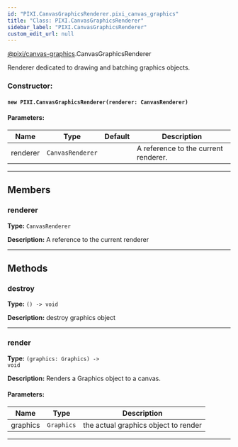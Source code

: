 ```yaml
---
id: "PIXI.CanvasGraphicsRenderer.pixi_canvas_graphics"
title: "Class: PIXI.CanvasGraphicsRenderer"
sidebar_label: "PIXI.CanvasGraphicsRenderer"
custom_edit_url: null
---
```



<div class="package-name">

[@pixi/canvas-graphics](../modules/pixi_canvas_graphics).CanvasGraphicsRenderer

</div>


Renderer dedicated to drawing and batching graphics objects.



        

<article>

### Constructor:
<h4><code>new PIXI.CanvasGraphicsRenderer(renderer&#58; CanvasRenderer) </code></h4>

#### Parameters:
| Name     | Type                        | Default       | Description                          |
| -------- | --------------------------- | ------------- | ------------------------------------ |
| renderer | <code>CanvasRenderer</code> | <code></code> | A reference to the current renderer. |

</article>

---------------------------------------




## Members
<article>

### renderer 
**Type:** <code>CanvasRenderer</code>

**Description:** A reference to the current renderer

</article>


---------------------------------------


## Methods
<article>

### destroy 
**Type:** <code>() -&#62; void</code>

**Description:** destroy graphics object

</article>


---------------------------------------

<article>

### render 
**Type:** <code>(graphics&#58; Graphics) -&#62; void</code>

**Description:** Renders a Graphics object to a canvas.

#### Parameters:
| Name     | Type                  | Description                          |
| -------- | --------------------- | ------------------------------------ |
| graphics | <code>Graphics</code> | the actual graphics object to render |
</article>


---------------------------------------


    